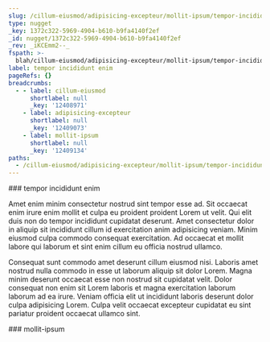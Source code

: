 ```yaml
---
slug: /cillum-eiusmod/adipisicing-excepteur/mollit-ipsum/tempor-incididunt-enim
type: nugget
_key: 1372c322-5969-4904-b610-b9fa4140f2ef
_id: nugget/1372c322-5969-4904-b610-b9fa4140f2ef
_rev: _iKCEmm2--_
fspath: >-
  blah/cillum-eiusmod/adipisicing-excepteur/mollit-ipsum/tempor-incididunt-enim.md
label: tempor incididunt enim
pageRefs: {}
breadcrumbs:
  - - label: cillum-eiusmod
      shortlabel: null
      _key: '12408971'
    - label: adipisicing-excepteur
      shortlabel: null
      _key: '12409073'
    - label: mollit-ipsum
      shortlabel: null
      _key: '12409134'
paths:
  - /cillum-eiusmod/adipisicing-excepteur/mollit-ipsum/tempor-incididunt-enim
---
```


<NuggetArea>
<Nugget slug="/cillum-eiusmod/adipisicing-excepteur/mollit-ipsum/tempor-incididunt-enim" type="nugget" _key="1372c322-5969-4904-b610-b9fa4140f2ef" _id="nugget/1372c322-5969-4904-b610-b9fa4140f2ef" _rev="_iKCEmm2--_" fspath="blah/cillum-eiusmod/adipisicing-excepteur/mollit-ipsum/tempor-incididunt-enim.md" label="tempor incididunt enim" paths="/cillum-eiusmod/adipisicing-excepteur/mollit-ipsum/tempor-incididunt-enim">
<NuggetBody>
### tempor incididunt enim

Amet enim minim consectetur nostrud sint tempor esse ad. Sit occaecat enim irure enim mollit et culpa eu proident proident Lorem ut velit. Qui elit duis non do tempor incididunt cupidatat deserunt. Amet consectetur dolor in aliquip sit incididunt cillum id exercitation anim adipisicing veniam. Minim eiusmod culpa commodo consequat exercitation. Ad occaecat et mollit labore qui laborum et sint enim cillum eu officia nostrud ullamco.

Consequat sunt commodo amet deserunt cillum eiusmod nisi. Laboris amet nostrud nulla commodo in esse ut laborum aliquip sit dolor Lorem. Magna minim deserunt occaecat esse non nostrud sit cupidatat velit. Dolor consequat non enim sit Lorem laboris et magna exercitation laborum laborum ad ea irure. Veniam officia elit ut incididunt laboris deserunt dolor culpa adipisicing Lorem. Culpa velit occaecat excepteur cupidatat eu sint pariatur proident occaecat ullamco sint.

</NuggetBody>
<Breadcrumbs>
<Crumbs>
<Crumb _key="12408971" label="cillum-eiusmod" /><Crumb _key="12409073" label="adipisicing-excepteur" /><Crumb _key="12409134" label="mollit-ipsum" />
</Crumbs>
</Breadcrumbs>
</Nugget>

<NuggetsInbound>
</NuggetsInbound>
<NuggetsOutbound>
</NuggetsOutbound>
</NuggetArea>
<PassagesInbound>
<Passage direction="inbound" type="passage" _key="12409134" _id="passage/12409134" _rev="_iKCEmmy---" label="mollit-ipsum" passage="mollit-ipsum" fspath="blah/cillum-eiusmod/adipisicing-excepteur/mollit-ipsum" paths="/cillum-eiusmod/adipisicing-excepteur/mollit-ipsum" slug="/cillum-eiusmod/adipisicing-excepteur/mollit-ipsum">
<NuggetBody>
### mollit-ipsum

</NuggetBody>
<Breadcrumbs>
<Crumbs>
<Crumb _key="12408971" label="cillum-eiusmod" /><Crumb _key="12409073" label="adipisicing-excepteur" />
</Crumbs>
</Breadcrumbs>
</Passage>

</PassagesInbound>
<PassagesOutbound>
</PassagesOutbound>